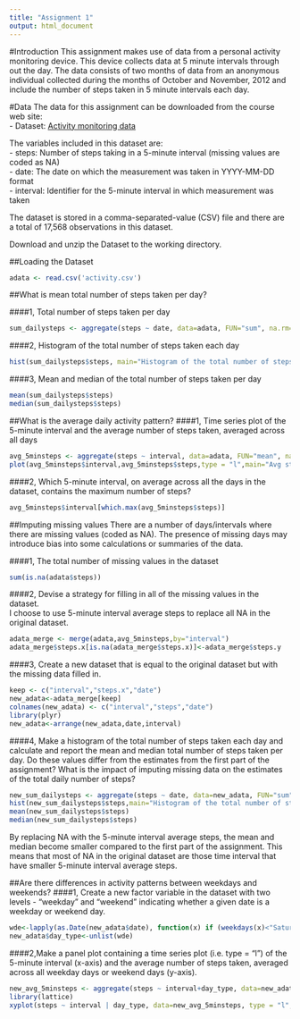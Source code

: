 ```yaml
---
title: "Assignment 1"
output: html_document
---
```


#Introduction
This assignment makes use of data from a personal activity monitoring device. This device collects data at 5 minute intervals through out the day. The data consists of two months of data from an anonymous individual collected during the months of October and November, 2012 and include the number of steps taken in 5 minute intervals each day.

#Data
The data for this assignment can be downloaded from the course web site:  
- Dataset: [Activity monitoring data](https://d396qusza40orc.cloudfront.net/repdata%2Fdata%2Factivity.zip)

The variables included in this dataset are:  
- steps: Number of steps taking in a 5-minute interval (missing values are coded as NA)  
- date: The date on which the measurement was taken in YYYY-MM-DD format  
- interval: Identifier for the 5-minute interval in which measurement was taken  

The dataset is stored in a comma-separated-value (CSV) file and there are a total of 17,568 observations in this dataset.  

Download and unzip the Dataset to the working directory.  

##Loading the Dataset
```r
adata <- read.csv('activity.csv')
```
  
##What is mean total number of steps taken per day?
  
####1, Total number of steps taken per day
```r
sum_dailysteps <- aggregate(steps ~ date, data=adata, FUN="sum", na.rm=TRUE)
```  
  
####2, Histogram of the total number of steps taken each day
```r
hist(sum_dailysteps$steps, main="Histogram of the total number of steps taken each day", xlab="Total steps per day")
```  
  
####3, Mean and median of the total number of steps taken per day
```r
mean(sum_dailysteps$steps)
median(sum_dailysteps$steps)
```  
  
##What is the average daily activity pattern?
####1, Time series plot of the 5-minute interval and the average number of steps taken, averaged across all days
```r
avg_5minsteps <- aggregate(steps ~ interval, data=adata, FUN="mean", na.rm=TRUE)
plot(avg_5minsteps$interval,avg_5minsteps$steps,type = "l",main="Avg steps across all days vs 5 minute time interval",xlab="5-minute time interval",ylab="Avg steps across all days")
```  
  
####2, Which 5-minute interval, on average across all the days in the dataset, contains the maximum number of steps?
```r
avg_5minsteps$interval[which.max(avg_5minsteps$steps)]
```  
  
##Imputing missing values
There are a number of days/intervals where there are missing values (coded as NA). The presence of missing days may introduce bias into some calculations or summaries of the data.  

####1, The total number of missing values in the dataset
```r
sum(is.na(adata$steps))
```  
  
####2, Devise a strategy for filling in all of the missing values in the dataset.  
I choose to use 5-minute interval average steps to replace all NA in the original dataset.  
```r
adata_merge <- merge(adata,avg_5minsteps,by="interval")
adata_merge$steps.x[is.na(adata_merge$steps.x)]<-adata_merge$steps.y
```  
  
####3, Create a new dataset that is equal to the original dataset but with the missing data filled in.  
```r
keep <- c("interval","steps.x","date")
new_adata<-adata_merge[keep]
colnames(new_adata) <- c("interval","steps","date")
library(plyr)
new_adata<-arrange(new_adata,date,interval)
```
  
####4, Make a histogram of the total number of steps taken each day and calculate and report the mean and median total number of steps taken per day. Do these values differ from the estimates from the first part of the assignment? What is the impact of imputing missing data on the estimates of the total daily number of steps?  
```r
new_sum_dailysteps <- aggregate(steps ~ date, data=new_adata, FUN="sum", na.rm=TRUE)
hist(new_sum_dailysteps$steps,main="Histogram of the total number of steps taken each day", xlab="Total steps per day")
mean(new_sum_dailysteps$steps)
median(new_sum_dailysteps$steps)
```
  
By replacing NA with the 5-minute interval average steps, the mean and median become smaller compared to the first part of the assignment. This means that most of NA in the original dataset are those time interval that have smaller 5-minute interval average steps.  

##Are there differences in activity patterns between weekdays and weekends?
####1, Create a new factor variable in the dataset with two levels - "weekday" and "weekend" indicating whether a given date is a weekday or weekend day.  
```r
wde<-lapply(as.Date(new_adata$date), function(x) if (weekdays(x)<"Saturday") {return("weekday")} else {return("weekend")})
new_adata$day_type<-unlist(wde)
```
  
####2,Make a panel plot containing a time series plot (i.e. type = "l") of the 5-minute interval (x-axis) and the average number of steps taken, averaged across all weekday days or weekend days (y-axis).  
```r
new_avg_5minsteps <- aggregate(steps ~ interval+day_type, data=new_adata, FUN="mean", na.rm=TRUE)
library(lattice)
xyplot(steps ~ interval | day_type, data=new_avg_5minsteps, type = "l", layout = c(1, 2), xlab="Interval",ylab="Number of steps")
```

